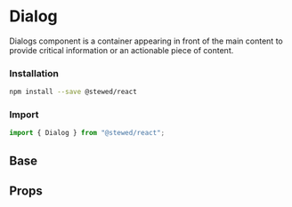 
# Dialog

Dialogs component is a container appearing in front of the main content to provide critical information or an actionable piece of content.

### Installation

```bash
npm install --save @stewed/react
```

### Import

```js
import { Dialog } from "@stewed/react";
```

<Meta of={DialogStories} />

## Base

<Canvas of={DialogStories.Base} />

## Props

<ArgTypes of={DialogStories} />
